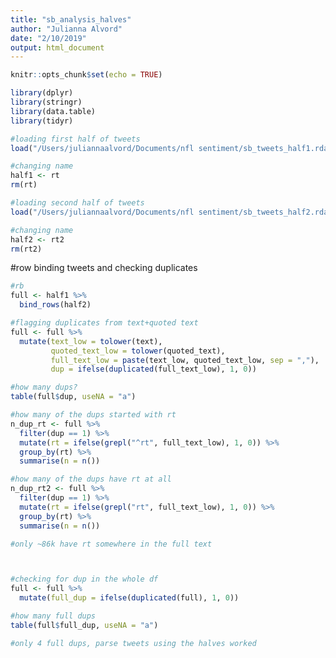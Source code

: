 ```yaml
---
title: "sb_analysis_halves"
author: "Julianna Alvord"
date: "2/10/2019"
output: html_document
---
```


```r
knitr::opts_chunk$set(echo = TRUE)

library(dplyr)
library(stringr)
library(data.table)
library(tidyr)
```

```r
#loading first half of tweets
load("/Users/juliannaalvord/Documents/nfl sentiment/sb_tweets_half1.rda")

#changing name
half1 <- rt
rm(rt)

#loading second half of tweets
load("/Users/juliannaalvord/Documents/nfl sentiment/sb_tweets_half2.rda")

#changing name
half2 <- rt2
rm(rt2)
```

#row binding tweets and checking duplicates
```r
#rb
full <- half1 %>%
  bind_rows(half2)

#flagging duplicates from text+quoted text
full <- full %>%
  mutate(text_low = tolower(text),
         quoted_text_low = tolower(quoted_text),
         full_text_low = paste(text_low, quoted_text_low, sep = ","),
         dup = ifelse(duplicated(full_text_low), 1, 0))

#how many dups?
table(full$dup, useNA = "a")

#how many of the dups started with rt
n_dup_rt <- full %>%
  filter(dup == 1) %>%
  mutate(rt = ifelse(grepl("^rt", full_text_low), 1, 0)) %>%
  group_by(rt) %>%
  summarise(n = n())

#how many of the dups have rt at all
n_dup_rt2 <- full %>%
  filter(dup == 1) %>%
  mutate(rt = ifelse(grepl("rt", full_text_low), 1, 0)) %>%
  group_by(rt) %>%
  summarise(n = n())

#only ~86k have rt somewhere in the full text



#checking for dup in the whole df
full <- full %>%
  mutate(full_dup = ifelse(duplicated(full), 1, 0))

#how many full dups
table(full$full_dup, useNA = "a")

#only 4 full dups, parse tweets using the halves worked
```

